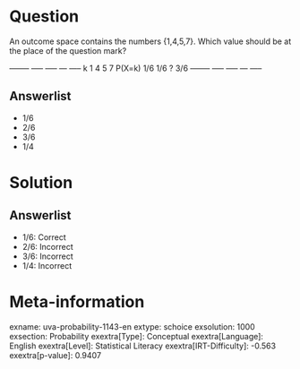 Question
========

An outcome space contains the numbers {1,4,5,7}. Which value should be at the place of the question mark? \

  -------- ----- ----- --- ----- k 1 4 5 7 P(X=k) 1/6 1/6 ?   3/6 -------- ----- ----- --- -----

Answerlist
----------

* 1/6
* 2/6
* 3/6
* 1/4

Solution
========

Answerlist
----------

* 1/6: Correct
* 2/6: Incorrect
* 3/6: Incorrect
* 1/4: Incorrect

Meta-information
================
exname: uva-probability-1143-en
extype: schoice
exsolution: 1000
exsection: Probability
exextra[Type]: Conceptual
exextra[Language]: English
exextra[Level]: Statistical Literacy
exextra[IRT-Difficulty]: -0.563
exextra[p-value]: 0.9407
